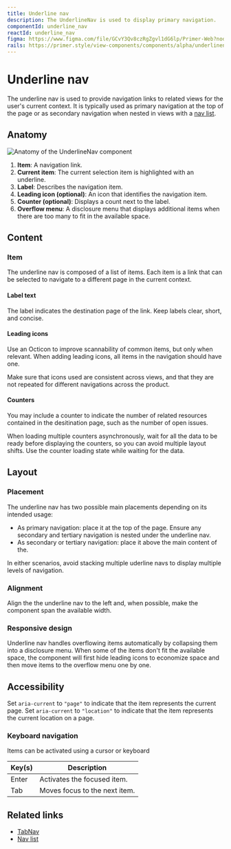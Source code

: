 ```yaml
---
title: Underline nav
description: The UnderlineNav is used to display primary navigation.
componentId: underline_nav
reactId: underline_nav
figma: https://www.figma.com/file/GCvY3Qv8czRgZgvl1dG6lp/Primer-Web?node-id=18843-67449&t=XqqSolC6AzRO9nae-11
rails: https://primer.style/view-components/components/alpha/underlinenav/
---
```


# Underline nav

The underline nav is used to provide navigation links to related views for the user's current context. It is typically used as primary navigation at the top of the page or as secondary navigation when nested in views with a [nav list](/components/nav-list).

## Anatomy

![Anatomy of the UnderlineNav component](https://user-images.githubusercontent.com/175638/186432408-c2479dd2-31fe-4261-9f9a-e67d49b28e72.png)

1. **Item**: A navigation link.
2. **Current item**: The current selection item is highlighted with an underline.
3. **Label**: Describes the navigation item.
4. **Leading icon (optional)**: An icon that identifies the navigation item.
5. **Counter (optional)**: Displays a count next to the label.
6. **Overflow menu**: A disclosure menu that displays additional items when there are too many to fit in the available space.

## Content

### Item

The underline nav is composed of a list of items. Each item is a link that can be selected to navigate to a different page in the current context.

#### Label text

The label indicates the destination page of the link. Keep labels clear, short, and concise.

#### Leading icons

Use an Octicon to improve scannability of common items, but only when relevant. When adding leading icons, all items in the navigation should have one.

Make sure that icons used are consistent across views, and that they are not repeated for different navigations across the product.

#### Counters

You may include a counter to indicate the number of related resources contained in the desitination page, such as the number of open issues.

When loading multiple counters asynchronously, wait for all the data to be ready before displaying the counters, so you can avoid multiple layout shifts. Use the counter loading state while waiting for the data.

## Layout

### Placement

The underline nav has two possible main placements depending on its intended usage:

- As primary navigation: place it at the top of the page. Ensure any secondary and tertiary navigation is nested under the underline nav.
- As secondary or tertiary navigation: place it above the main content of the.

In either scenarios, avoid stacking multiple uderline navs to display multiple levels of navigation.

### Alignment

Align the the underline nav to the left and, when possible, make the component span the available width.

### Responsive design

Underline nav handles overflowing items automatically by collapsing them into a disclosure menu. When some of the items don't fit the available space, the component will first hide leading icons to economize space and then move items to the overflow menu one by one.

## Accessibility

Set `aria-current` to `"page"` to indicate that the item represents the current page. Set `aria-current` to `"location"` to indicate that the item represents the current location on a page.

### Keyboard navigation

Items can be activated using a cursor or keyboard

| Key(s)                                                                                                                                                    | Description                   |
| --------------------------------------------------------------------------------------------------------------------------------------------------------- | ----------------------------- |
| <Box as="kbd" backgroundColor="canvas.subtle" borderRadius={1} borderColor="border.default" borderWidth={1} borderStyle="solid" py={1} px={2}>Enter</Box> | Activates the focused item.   |
| <Box as="kbd" backgroundColor="canvas.subtle" borderRadius={1} borderColor="border.default" borderWidth={1} borderStyle="solid" py={1} px={2}>Tab</Box>   | Moves focus to the next item. |

## Related links

- [TabNav](/components/tab-nav)
- [Nav list](/components/nav-list)
